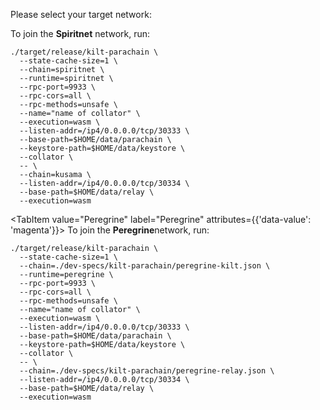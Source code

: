 
Please select your target network:

<div className="nested-tab">
  <Tabs
    groupId="exec-network"
    defaultValue="Spiritnet"
  >
  <TabItem value="Spiritnet" label="Spiritnet" attributes={{'data-value': 'magenta'}}>
  To join the <strong>Spiritnet</strong> network, run:

  ```bash=
  ./target/release/kilt-parachain \
    --state-cache-size=1 \
    --chain=spiritnet \
    --runtime=spiritnet \
    --rpc-port=9933 \
    --rpc-cors=all \
    --rpc-methods=unsafe \
    --name="name of collator" \
    --execution=wasm \
    --listen-addr=/ip4/0.0.0.0/tcp/30333 \
    --base-path=$HOME/data/parachain \
    --keystore-path=$HOME/data/keystore \
    --collator \
    -- \
    --chain=kusama \
    --listen-addr=/ip4/0.0.0.0/tcp/30334 \
    --base-path=$HOME/data/relay \
    --execution=wasm
  ```
  </TabItem>

  <TabItem value="Peregrine" label="Peregrine" attributes={{'data-value': 'magenta'}}>
  To join the <strong>Peregrine</strong>network, run:

  ```bash=
  ./target/release/kilt-parachain \
    --state-cache-size=1 \
    --chain=./dev-specs/kilt-parachain/peregrine-kilt.json \
    --runtime=peregrine \
    --rpc-port=9933 \
    --rpc-cors=all \
    --rpc-methods=unsafe \
    --name="name of collator" \
    --execution=wasm \
    --listen-addr=/ip4/0.0.0.0/tcp/30333 \
    --base-path=$HOME/data/parachain \
    --keystore-path=$HOME/data/keystore \
    --collator \
    -- \
    --chain=./dev-specs/kilt-parachain/peregrine-relay.json \
    --listen-addr=/ip4/0.0.0.0/tcp/30334 \
    --base-path=$HOME/data/relay \
    --execution=wasm
  ```

  </TabItem>
  </Tabs>
</div>
